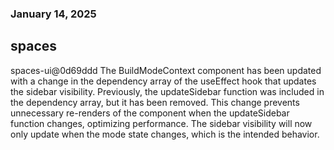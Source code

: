### January 14, 2025
## spaces

spaces-ui@0d69ddd
The BuildModeContext component has been updated with a change in the dependency array of the useEffect hook that updates the sidebar visibility. Previously, the updateSidebar function was included in the dependency array, but it has been removed. This change prevents unnecessary re-renders of the component when the updateSidebar function changes, optimizing performance. The sidebar visibility will now only update when the mode state changes, which is the intended behavior.